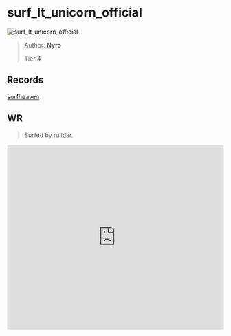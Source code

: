 
# surf_lt_unicorn_official

![surf_lt_unicorn_official](https://raw.githubusercontent.com/Sayt123/SurfMapPics/Maps-and-bonuses/csgo/surf_lt_unicorn_official.jpg)

> Author: **Nyro**
>
> Tier 4

## Records

[surfheaven](https://surfheaven.eu/map/surf_lt_unicorn_official)

## WR

> Surfed by rulldar.

<iframe
width="100%"
height="430"
src="https://www.youtube.com/embed/2guHgaMq3PQ"
frameborder="0"
allow="accelerometer; autoplay; clipboard-write; encrypted-media; gyroscope; picture-in-picture"
allowFullScreen
/>

```md

[Surf Timer] - rulldar finished in 00:58:82 (WR -00:00:32). Improving by 00:00:40
[Surf Timer] - rulldar beat the map record! Rank: 1/1199

Previous WR holder: kusche


```
                